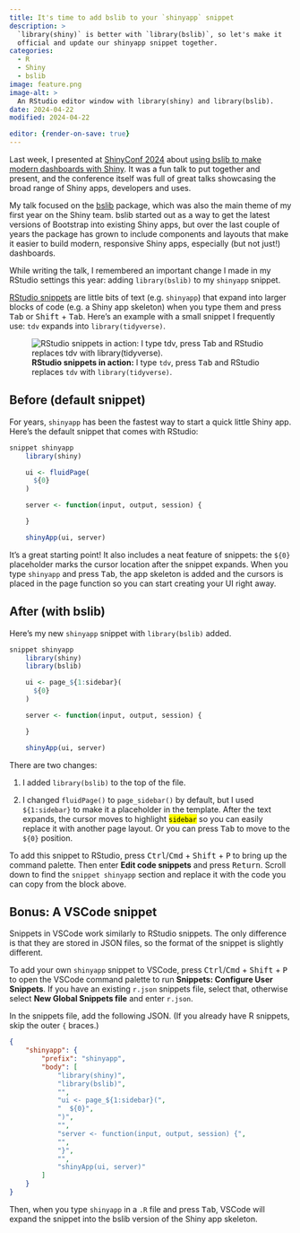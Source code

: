 ```yaml
---
title: It's time to add bslib to your `shinyapp` snippet
description: >
  `library(shiny)` is better with `library(bslib)`, so let's make it
  official and update our shinyapp snippet together.
categories:
  - R
  - Shiny
  - bslib
image: feature.png
image-alt: >
  An RStudio editor window with library(shiny) and library(bslib).
date: 2024-04-22
modified: 2024-04-22

editor: {render-on-save: true}
---
```


Last week,
I presented at
[ShinyConf 2024](https://www.shinyconf.com/shinyconf-2024-agenda)
about [using bslib to make modern dashboards with Shiny](/talk/bslib-modern-dashboards/index.qmd).
It was a fun talk to put together and present,
and the conference itself was full of great talks
showcasing the broad range of Shiny apps, developers and uses.

My talk focused on the [bslib](https://rstudio.github.io/bslib/) package,
which was also the main theme of my first year on the Shiny team.
bslib started out as a way to get the latest versions of Bootstrap
into existing Shiny apps,
but over the last couple of years
the package has grown to include components and layouts
that make it easier to build modern, responsive Shiny apps,
especially (but not just!) dashboards.

While writing the talk,
I remembered an important change I made in my RStudio settings this year:
adding `library(bslib)` to my `shinyapp` snippet.

[RStudio snippets](https://rstudio.github.io/rstudio-extensions/rstudio_snippets.html)
are little bits of text (e.g. `shinyapp`)
that expand into larger blocks of code (e.g. a Shiny app skeleton)
when you type them and press <kbd>Tab</kbd> or <kbd>Shift</kbd> + <kbd>Tab</kbd>.
Here's an example with a small snippet I frequently use: `tdv` expands into `library(tidyverse)`.

![**RStudio snippets in action:** I type `tdv`, press <kbd>Tab</kbd> and RStudio replaces `tdv` with `library(tidyverse)`.](snippets.gif)


## Before (default snippet)

For years, `shinyapp` has been the fastest way
to start a quick little Shiny app.
Here's the default snippet that comes with RStudio:

```r
snippet shinyapp
	library(shiny)

	ui <- fluidPage(
	  ${0}
	)

	server <- function(input, output, session) {

	}

	shinyApp(ui, server)
```

It's a great starting point!
It also includes a neat feature of snippets:
the `${0}` placeholder marks the cursor location after the snippet expands.
When you type `shinyapp` and press <kbd>Tab</kbd>,
the app skeleton is added
and the cursors is placed in the page function
so you can start creating your UI right away.

## After (with bslib)

Here's my new `shinyapp` snippet with `library(bslib)` added.

```r
snippet shinyapp
	library(shiny)
	library(bslib)

	ui <- page_${1:sidebar}(
	  ${0}
	)

	server <- function(input, output, session) {

	}

	shinyApp(ui, server)
```

There are two changes:

1. I added `library(bslib)` to the top of the file.

2. I changed `fluidPage()` to `page_sidebar()` by default,
   but I used `${1:sidebar}` to make it a placeholder in the template.
   After the text expands, the cursor moves to highlight
   <mark>`sidebar`</mark> so you can easily replace it with another page layout.
   Or you can press <kbd>Tab</kbd> to move to the `${0}` position.

To add this snippet to RStudio,
press <kbd>Ctrl</kbd>/<kbd>Cmd</kbd> + <kbd>Shift</kbd> + <kbd>P</kbd>
to bring up the command palette.
Then enter **Edit code snippets** and press <kbd>Return</kbd>.
Scroll down to find the `snippet shinyapp` section
and replace it with the code you can copy from the block above.

## Bonus: A VSCode snippet

Snippets in VSCode work similarly to RStudio snippets.
The only difference is that they are stored in JSON files,
so the format of the snippet is slightly different.

To add your own `shinyapp` snippet to VSCode,
press <kbd>Ctrl</kbd>/<kbd>Cmd</kbd> + <kbd>Shift</kbd> + <kbd>P</kbd>
to open the VSCode command palette to run **Snippets: Configure User Snippets**.
If you have an existing `r.json` snippets file, select that,
otherwise select **New Global Snippets file** and enter `r.json`.

In the snippets file, add the following JSON.
(If you already have R snippets, skip the outer `{` braces.)

```json
{
	"shinyapp": {
		"prefix": "shinyapp",
		"body": [
			"library(shiny)",
			"library(bslib)",
			"",
			"ui <- page_${1:sidebar}(",
			"  ${0}",
			")",
			"",
			"server <- function(input, output, session) {",
			"",
			"}",
			"",
			"shinyApp(ui, server)"
		]
	}
}
```

Then, when you type `shinyapp` in a `.R` file and press <kbd>Tab</kbd>,
VSCode will expand the snippet into the bslib version of the Shiny app skeleton.
